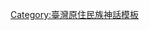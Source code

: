{{Navbox
|name = 鄒族神話
|title = [[鄒族神靈信仰|{{color|white|鄒族神話}}]]
|state = {{{state<includeonly>|autocollapse</includeonly>}}}
|bodyclass = hlist
|titlestyle = background: #008800;
|groupstyle = background: #00AA00;

|group1 = [[主神]]（初始三神）
|list1 =
* [[妮芙努]]
* [[哈莫]]
* [[娑耶娑哈]]

|group2 = [[上神]]
|list2 =
* [[波送弗依]]
* [[亞伐霏歐]]

|group3 = [[中神]]
|list3 =
*[[阿給·瑪梅有伊]]

|group4 = [[下神]]（庶神）
|list4 =
  {{Navbox |child
  |group1 = [[保食神]]
  |list1 =
*[[巴耶苳烏]]
*[[巴耶拜]]
*[[伊諸諾耶莫耶基基耶英]]

  |group2 = [[保境神]]
  |list2 =
*[[巴莫姆杜]]
*[[伊諸諾耶莫]]
*[[阿給茲歐耶哈 ]]

  }}

|group5 = [[惡神]]
|list5 =
*[[伊諸諾口阿霍霍]]
*[[亞塔波耶茲波耶茲]]
*[[達利烏利烏]]
*Hitsu no voetsuvtsu

|group6 = 其他的[[神]]和[[靈]]
|list6 =
  {{Navbox |child
  |group1 = 神祗
  |list1 =
*[[當扎海耶]]
*[[哇茲姆]]
*[[伊諸諾波耶佩]]
*[[阿給努匝]]
*vaisi
*Hitsu no pepe
*[[達烏那幽]]

  |group2 = [[自然靈]]
  |list2 =
*[[陰辜諸]]
*Hitsu no vatu
*Hitsu no evi

  }}

|group7 = [[異族]]
|list7 =
  {{Navbox |child
  |group1 = [[人類]]
  |list1 =
*[[安姆人]]
*[[馬雅人 (鄒族)|馬雅人]]
*[[布杜人]]（司布坤努人）
*[[蘭社群|達谷布亞努人]]

  |group2 = [[巨人]]
  |list2 =
*[[貝勒孤]]

  |group3 = [[矮人]]和[[地底人]]
  |list3 =
*[[蔑夫諸]]
*[[沙由諸]]
*[[姆姆諸]]

*[[亞涅姆耶歐納]]

  |group4 = [[食人魔|食人鬼]]
  |list4 =
*[[嘎尤卜尤阿納]]

  |group5 = [[神祕生物]]
  |list5 =
*[[伊伊嘎迪鳥]]
*[[哦阿茲姆鳥]]
*[[烏乎古鳥]]
*[[咕伊]]

*[[鹿王]]
*[[馬姆馬麼奏]]

*[[雍勾]]
*[[督悠匝]]

  }}

}}<noinclude>





[[Category:臺灣原住民族神話模板]]
</noinclude>
